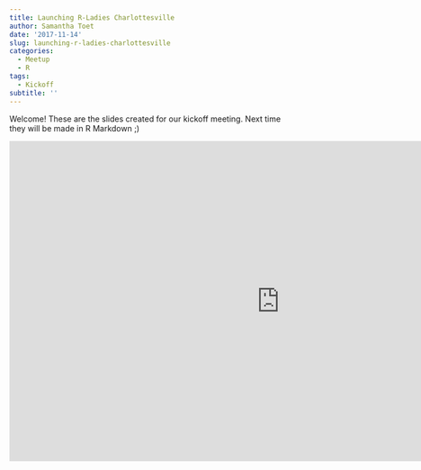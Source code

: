 ```yaml
---
title: Launching R-Ladies Charlottesville
author: Samantha Toet
date: '2017-11-14'
slug: launching-r-ladies-charlottesville
categories:
  - Meetup
  - R
tags:
  - Kickoff
subtitle: ''
---
```


Welcome! These are the slides created for our kickoff meeting. Next time they will be made in R Markdown ;)

<iframe src="https://docs.google.com/presentation/d/e/2PACX-1vRasspEAIjRnCdrkO0g94IgCw-l6oPs5V6Aeas8q6q4GfZgRHoIzeKO0B-HXb7AzMehqE325n-OFZd_/embed?start=false&loop=false&delayms=3000" frameborder="0" width="960" height="569" allowfullscreen="true" mozallowfullscreen="true" webkitallowfullscreen="true"></iframe>


